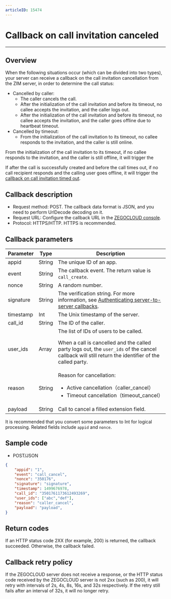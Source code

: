 ```yaml
---
articleID: 15474
---
```


# Callback on call invitation canceled
- - -

## Overview

When the following situations occur (which can be divided into two types), your server can receive a callback on the call invitation cancellation from the ZIM server, in order to determine the call status:
- Cancelled by caller:
    - The caller cancels the call.
    - After the initialization of the call invitation and before its timeout, no callee accepts the invitation, and the caller logs out.
    - After the initialization of the call invitation and before its timeout, no callee accepts the invitation, and the caller goes offline due to heartbeat timeout.
-  Cancelled by timeout:
    - From the initialization of the call invitation to its timeout, no callee responds to the invitation, and the caller is still online.  

<Note title="Note">

From the initialization of the call invitation to its timeout, if no callee responds to the invitation, and the caller is still offline, it will trigger the   

If after the call is successfully created and before the call times out, if no call recipient responds and the calling user goes offline, it will trigger the [callback on call invitation timed out](./Call%20invitation%20timed%20out.mdx).
</Note>

## Callback description

- Request method: POST.
  <Note title="Note">
  The callback data format is JSON, and you need to perform UrlDecode decoding on it.
  </Note>
- Request URL: Configure the callback URL in the [ZEGOCLOUD console](https://console.zegocloud.com/account/login).
- Protocol: HTTPS/HTTP. HTTPS is recommended.
## Callback parameters

| Parameter | Type | Description |
| -- | -- | -- |
| appid | String | The unique ID of an app. |
| event | String | The callback event. The return value is `call_create`. |
| nonce | String | A random number. |
| signature | String | The verification string. For more information, see [Authenticating server-to-server callbacks](./Authenticating%20server-to-server%20callbacks.mdx). |	
| timestamp | Int | The Unix timestamp of the server. |
| call_id | String | The ID of the caller. |	
| user_ids | Array | 	The list of IDs of users to be called.<Note title="Note"><p>When a call is cancelled and the called party logs out, the `user_ids` of the cancel callback will still return the identifier of the called party.</p></Note> |
| reason | String | Reason for cancellation:<ul><li>Active cancellation（caller_cancel）</li><li>Timeout cancellation（timeout_cancel）</li></ul> |
| payload | String | Call to cancel a filled extension field. |	

<Note title="Note">

It is recommended that you convert some parameters to Int for logical processing. Related fields include `appid` and `nonce`.
</Note>



## Sample code
- POST/JSON

```json
{
    "appid": "1",
    "event": "call_cancel",
    "nonce": "350176",
    "signature": "signature",
    "timestamp": 1499676978,
    "call_id": "3501761173612493269",
    "user_ids": ["abc","def"],
    "reason": "caller_cancel",
    "payload": "payload",
}
```

## Return codes
If an HTTP status code 2XX (for example, 200) is returned, the callback succeeded. Otherwise, the callback failed.

## Callback retry policy


If the ZEGOCLOUD server does not receive a response, or the HTTP status code received by the ZEGOCLOUD server is not 2xx (such as 200), it will retry with intervals of 2s, 4s, 8s, 16s, and 32s respectively. If the retry still fails after an interval of 32s, it will no longer retry.

